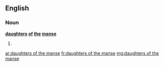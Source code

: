 ==English==

===Noun===
'''[[daughters]] [[of]] [[the]] [[manse]]''' {{p}}

# {{plural of|daughter of the manse}}

[[ar:daughters of the manse]]
[[fr:daughters of the manse]]
[[mg:daughters of the manse]]